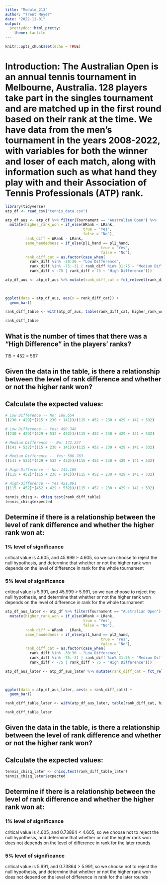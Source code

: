 ```yaml
---
title: "Module_213"
author: "Trent Meyer"
date: "2022-11-01"
output: 
  prettydoc::html_pretty:
    theme: tactile
---
```


```r
knitr::opts_chunk$set(echo = TRUE)
```

# Introduction: The Australian Open is an annual tennis tournament in Melbourne, Australia. 128 players take part in the singles tournament and are matched up in the first round based on their rank at the time. We have data from the men’s tournament in the years 2008-2022, with variables for both the winner and loser of each match, along with information such as what hand they play with and their Association of Tennis Professionals (ATP) rank.

```r
library(tidyverse)
atp_df <- read_csv("tennis_data.csv")

atp_df_aus <- atp_df %>% filter(Tournament == "Australian Open") %>%
  mutate(higher_rank_won = if_else(WRank < LRank,
                                   true = "Yes",
                                   false = "No"),
         rank_diff = WRank - LRank,
         same_handedness = if_else(pl1_hand == pl2_hand,
                                           true = "Yes",
                                           false = "No"),
         rank_diff_cat = as.factor(case_when(
           rank_diff %in% -30:30 ~ "Low Difference", 
           rank_diff %in% -75:-31 | rank_diff %in% 31:75 ~ "Medium Difference",
           rank_diff < -75 | rank_diff > 75 ~ "High Difference")))

atp_df_aus <- atp_df_aus %>% mutate(rank_diff_cat = fct_relevel(rank_diff_cat, c("Low Difference",
                                                                                 "Medium Difference",
                                                                                 "High Difference")))

```


```r
ggplot(data = atp_df_aus, aes(x = rank_diff_cat)) +
  geom_bar()

rank_diff_table <- with(atp_df_aus, table(rank_diff_cat, higher_rank_won))

rank_diff_table
```

## What is the number of times that there was a "High Difference" in the players' ranks?

115 + 452 = 567

## Given the data in the table, is there a relationship between the level of rank difference and whether or not the higher rank won?

## Calculate the expected values:

```r
# Low Difference -- No: 168.654
((230 + 429)*(115 + 230 + 141))/(115 + 452 + 230 + 429 + 141 + 532) 

# Low Difference -- Yes: 490.346
((230 + 429)*(429 + 532 + 452))/(115 + 452 + 230 + 429 + 141 + 532)

# Medium Difference -- No: 172.237 
((141 + 532)*(115 + 230 + 141))/(115 + 452 + 230 + 429 + 141 + 532)

# Medium Difference -- Yes: 500.763 
((141 + 532)*(429 + 532 + 452))/(115 + 452 + 230 + 429 + 141 + 532) 

# High-Difference -- No: 145.109 
((115 + 452)*(115 + 230 + 141))/(115 + 452 + 230 + 429 + 141 + 532)  

# High-Difference -- Yes 421.891 
((115 + 452)*(452 + 429 + 532))/(115 + 452 + 230 + 429 + 141 + 532)

tennis_chisq <- chisq.test(rank_diff_table)
tennis_chisq$expected
```

## Determine if there is a relationship between the level of rank difference and whether the higher rank won at:

### 1% level of significance

critical value is 4.605, and 45.999 > 4.605, so we can choose to reject the null hypothesis, and determine that whether or not the higher rank won depends on the level of difference in rank for the whole tournament

###	5% level of significance

critical value is 5.991, and 45.999 > 5.991, so we can choose to reject the null hypothesis, and determine that whether or not the higher rank won depends on the level of difference in rank for the whole tournament

```r
atp_df_aus_later <- atp_df %>% filter(Tournament == "Australian Open") %>%
  mutate(higher_rank_won = if_else(WRank < LRank,
                                   true = "Yes",
                                   false = "No"),
         rank_diff = WRank - LRank,
         same_handedness = if_else(pl1_hand == pl2_hand,
                                           true = "Yes",
                                           false = "No"),
         rank_diff_cat = as.factor(case_when(
           rank_diff %in% -30:30 ~ "Low Difference", 
           rank_diff %in% -75:-31 | rank_diff %in% 31:75 ~ "Medium Difference",
           rank_diff < -75 | rank_diff > 75 ~ "High Difference")))

atp_df_aus_later <- atp_df_aus_later %>% mutate(rank_diff_cat = fct_relevel(rank_diff_cat, c("Low Difference",
                                                                                 "Medium Difference",
                                                                                 "High Difference"))) %>% select(c(Round, Winner, Loser, WRank, LRank, pl1_flag, pl1_year_pro, pl1_weight, pl1_height, pl1_hand, pl2_flag, pl2_year_pro, pl2_weight, pl2_height, pl2_hand, rank_diff_cat, higher_rank_won, rank_diff)) %>% filter(Round == "Quarterfinals" | Round == "Semifinals" | Round == "The Final")
```

```r
ggplot(data = atp_df_aus_later, aes(x = rank_diff_cat)) +
  geom_bar()

rank_diff_table_later <- with(atp_df_aus_later, table(rank_diff_cat, higher_rank_won))

rank_diff_table_later
```

## Given the data in the table, is there a relationship between the level of rank difference and whether or not the higher rank won?

## Calculate the expected values:
```r
tennis_chisq_later <- chisq.test(rank_diff_table_later)
tennis_chisq_later$expected
```

## Determine if there is a relationship between the level of rank difference and whether the higher rank won at:

### 1% level of significance

critical value is 4.605, and 0.73864 < 4.605, so we choose not to reject the null hypothesis, and determine that whether or not the higher rank won does not depends on the level of difference in rank for the later rounds

###	5% level of significance

critical value is 5.991, and 0.73864 > 5.991, so we choose not to reject the null hypothesis, and determine that whether or not the higher rank won does not depend on the level of difference in rank for the later rounds
